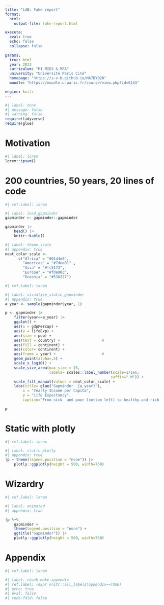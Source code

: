 ```yaml
---
title: "LAB: Fake report"
format:
  html:
    output-file: fake-report.html

execute: 
  eval: true
  echo: false
  collapse: false
  
params:
  truc: html
  year: 2023 
  curriculum: "M1 MIDS & MFA"
  university: "Université Paris Cité"
  homepage: "https://s-v-b.github.io/MA7BY020"
  moodle: "https://moodle.u-paris.fr/course/view.php?id=6143"

engine: knitr
---
```




```r
#| label: none
#| message: false 
#| warning: false
require(tidyverse)
require(glue)
```


# Motivation

```r
#| label: lorem
lorem::ipsum()

```


# 200 countries, 50 years, 20 lines of code


```r
#| ref.label: lorem
```

```r
#| label: load_gapminder 
gapminder <- gapminder::gapminder

gapminder |>
    head() |>
    knitr::kable()

```


```r
#| label: theme_scale
#| appendix: true
neat_color_scale <-
      c("Africa" = "#01d4e5",
        "Americas" = "#7dea01" ,
        "Asia" = "#fc5173",
        "Europe" = "#fde803",
        "Oceania" = "#536227")
```


```r
#| ref.label: lorem
```

```r
#| label: visualize_static_gapminder 
#| appendix: true
a_year <- sample(gapminder$year, 1)

p <- gapminder |>
    filter(year==a_year) |>
    ggplot() +
    aes(x = gdpPercap) +
    aes(y = lifeExp) +
    aes(size = pop) +
    aes(text = country) +                   #
    aes(fill = continent) +
    aes(color= continent) +
    aes(frame = year) +                     #
    geom_point(alpha=.5) +
    scale_x_log10() +
    scale_size_area(max_size = 15,
                    labels= scales::label_number(scale=1/1e6,
                                                suffix=" M")) +
    scale_fill_manual(values = neat_color_scale) +
    labs(title= glue("Gapminder  {a_year}"),
        x = "Yearly Income per Capita",
        y = "Life Expectancy",
        caption="From sick  and poor (bottom left) to healthy and rich (top right)")

p 

```

# Static with plotly 

```r
#| ref.label: lorem
```

```r
#| label: static-plotly
#| appendix: true
(p + theme(legend.position = "none")) |> 
    plotly::ggplotly(height = 500, width=750)

```


# Wizardry


```r
#| ref.label: lorem
```

```r
#| label: animated 
#| appendix: true

(p %+% 
    gapminder + 
    theme(legend.position = "none") +
    ggtitle("Gapminder")) |> 
    plotly::ggplotly(height = 500, width=750)

```


# Appendix 

```r
#| ref.label: lorem
```


```r
#| label: chunk-make-appendix
#| ref.label: !expr knitr::all_labels(appendix==TRUE)
#| echo: true
#| eval: false
#| code-fold: false
```
